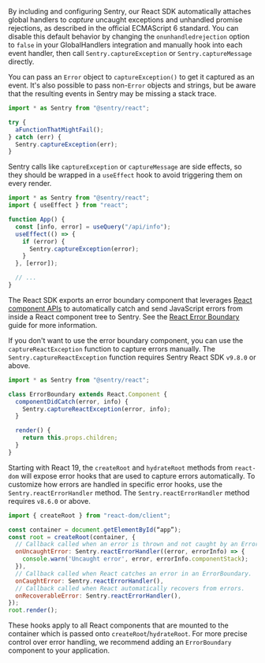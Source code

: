 By including and configuring Sentry, our React SDK automatically attaches global handlers to _capture_ uncaught exceptions and unhandled promise rejections, as described in the official ECMAScript 6 standard. You can disable this default behavior by changing the `onunhandledrejection` option to `false` in your GlobalHandlers integration and manually hook into each event handler, then call `Sentry.captureException` or `Sentry.captureMessage` directly.

You can pass an `Error` object to `captureException()` to get it captured as an event. It's also possible to pass non-`Error` objects and strings, but be aware that the resulting events in Sentry may be missing a stack trace.

```javascript
import * as Sentry from "@sentry/react";

try {
  aFunctionThatMightFail();
} catch (err) {
  Sentry.captureException(err);
}
```

Sentry calls like `captureException` or `captureMessage` are side effects, so they should be wrapped in a `useEffect` hook to avoid triggering them on every render.

```javascript
import * as Sentry from "@sentry/react";
import { useEffect } from "react";

function App() {
  const [info, error] = useQuery("/api/info");
  useEffect(() => {
    if (error) {
      Sentry.captureException(error);
    }
  }, [error]);

  // ...
}
```

The React SDK exports an error boundary component that leverages [React component APIs](https://reactjs.org/docs/error-boundaries.html) to automatically catch and send JavaScript errors from inside a React component tree to Sentry. See the [React Error Boundary](/platforms/javascript/guides/react/features/error-boundary/) guide for more information.

If you don't want to use the error boundary component, you can use the `captureReactException` function to capture errors manually. The `Sentry.captureReactException` function requires Sentry React SDK `v9.8.0` or above.

```javascript
import * as Sentry from "@sentry/react";

class ErrorBoundary extends React.Component {
  componentDidCatch(error, info) {
    Sentry.captureReactException(error, info);
  }

  render() {
    return this.props.children;
  }
}
```

Starting with React 19, the `createRoot` and `hydrateRoot` methods from `react-dom` will expose error hooks that are used to capture errors automatically. To customize how errors are handled in specific error hooks, use the `Sentry.reactErrorHandler` method. The `Sentry.reactErrorHandler` method requires `v8.6.0` or above.

```javascript
import { createRoot } from "react-dom/client";

const container = document.getElementById(“app”);
const root = createRoot(container, {
  // Callback called when an error is thrown and not caught by an ErrorBoundary.
  onUncaughtError: Sentry.reactErrorHandler((error, errorInfo) => {
    console.warn('Uncaught error', error, errorInfo.componentStack);
  }),
  // Callback called when React catches an error in an ErrorBoundary.
  onCaughtError: Sentry.reactErrorHandler(),
  // Callback called when React automatically recovers from errors.
  onRecoverableError: Sentry.reactErrorHandler(),
});
root.render();
```

These hooks apply to all React components that are mounted to the container which is passed onto `createRoot`/`hydrateRoot`. For more precise control over error handling, we recommend adding an `ErrorBoundary` component to your application.
